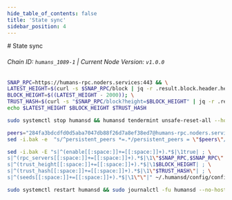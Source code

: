 ```yaml
---
hide_table_of_contents: false
title: 'State sync'
sidebar_position: 4
---
```


<div class="h1-with-icon icon-humans">
  # State sync
</div>

###### Chain ID: `humans_1089-1` | Current Node Version: `v1.0.0`

```bash
SNAP_RPC=https://humans-rpc.noders.services:443 && \
LATEST_HEIGHT=$(curl -s $SNAP_RPC/block | jq -r .result.block.header.height); \
BLOCK_HEIGHT=$((LATEST_HEIGHT - 2000)); \
TRUST_HASH=$(curl -s "$SNAP_RPC/block?height=$BLOCK_HEIGHT" | jq -r .result.block_id.hash) && \
echo $LATEST_HEIGHT $BLOCK_HEIGHT $TRUST_HASH
```

```bash
sudo systemctl stop humansd && humansd tendermint unsafe-reset-all --home ~/.humansd --keep-addr-book
```

```bash
peers="284fa3bdcdfd0d5aba7047db88f26d7a8ef38ed7@humans-rpc.noders.services:18456"
sed -i.bak -e  "s/^persistent_peers *=.*/persistent_peers = \"$peers\"/" ~/.humansd/config/config.toml
```

```bash
sed -i.bak -E "s|^(enable[[:space:]]+=[[:space:]]+).*$|\1true| ; \
s|^(rpc_servers[[:space:]]+=[[:space:]]+).*$|\1\"$SNAP_RPC,$SNAP_RPC\"| ; \
s|^(trust_height[[:space:]]+=[[:space:]]+).*$|\1$BLOCK_HEIGHT| ; \
s|^(trust_hash[[:space:]]+=[[:space:]]+).*$|\1\"$TRUST_HASH\"| ; \
s|^(seeds[[:space:]]+=[[:space:]]+).*$|\1\"\"|" ~/.humansd/config/config.toml
```

```bash
sudo systemctl restart humansd && sudo journalctl -fu humansd --no-hostname -o cat
```
